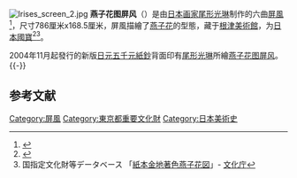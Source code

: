 [[File:Irises_screen_2.jpg|thumb]]
'''燕子花图屏风'''（{{Lang-ja|燕子花図屏風}}）是由[[日本|日本]][[画家|画家]][[尾形光琳|尾形光琳]]制作的六曲[[屏風|屏風]]<ref>{{Cite web|url=http://www.nezu-muse.or.jp/jp/collection/detail.php?id=10301|title=(国宝) 燕子花図|publisher=根津美術館|language=ja|access-date=2020-12-26|archive-date=2020-12-13|archive-url=https://web.archive.org/web/20201213113740/http://www.nezu-muse.or.jp/jp/collection/detail.php?id=10301|dead-url=no}}</ref>，尺寸786厘米x168.5厘米，屏風描繪了[[燕子花|燕子花]]的型態，藏于[[根津美術館|根津美術館]]，为[[日本國寶|日本國寶]]<ref>{{Cite web|url=https://bunka.nii.ac.jp/heritages/detail/145427|title=燕子花図 かきつばたず|publisher=文化遺産オンライン|language=ja|format=|access-date=2020-12-26|archive-date=2019-07-27|archive-url=https://web.archive.org/web/20190727222934/https://bunka.nii.ac.jp/heritages/detail/145427|dead-url=no}}</ref><ref>国指定文化財等データベース 「[https://kunishitei.bunka.go.jp/heritage/detail/201/8 紙本金地著色燕子花図]」- [[:w:文化庁|文化庁]]</ref>。

2004年11月起發行的新版[[日元|日元]][[五千日圓紙幣|五千元紙鈔]]背面印有[[尾形光琳|尾形光琳]]所繪[[燕子花图屏风|燕子花图屏风]]。
{{Double image aside|left| KORIN-Irises-L.jpg |350| KORIN-Irises-R.jpg  |350|燕子花图屏风（全图）}}
{{-}}
==参考文献==
{{Wikisourcelang|ja|燕子花図屏風}}
{{Reflist}}
{{Japan-hist-stub}}
[[Category:屏風|Category:屏風]]
[[Category:東京都重要文化財|Category:東京都重要文化財]]
[[Category:日本美術史|Category:日本美術史]]